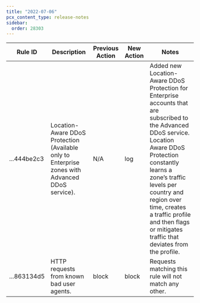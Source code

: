 ```yaml
---
title: "2022-07-06"
pcx_content_type: release-notes
sidebar:
  order: 28303
---
```


<table style="width: 100%">
	<thead>
		<tr>
			<th>Rule ID</th>
			<th>Description</th>
			<th>Previous Action</th>
			<th>New Action</th>
			<th>Notes</th>
		</tr>
	</thead>
	<tbody>
		<tr>
			<td>...444be2c3</td>
			<td>
				Location-Aware DDoS Protection (Available only to Enterprise zones with
				Advanced DDoS service).
			</td>
			<td>N/A</td>
			<td>log</td>
			<td>
				Added new Location-Aware DDoS Protection for Enterprise accounts that
				are subscribed to the Advanced DDoS service. Location Aware DDoS
				Protection constantly learns a zone’s traffic levels per country and
				region over time, creates a traffic profile and then flags or mitigates
				traffic that deviates from the profile.
			</td>
		</tr>
		<tr>
			<td>...863134d5</td>
			<td>HTTP requests from known bad user agents.</td>
			<td>block</td>
			<td>block</td>
			<td>Requests matching this rule will not match any other.</td>
		</tr>
	</tbody>
</table>
